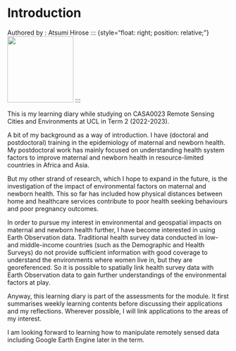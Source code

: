 # Introduction

Authored by : Atsumi Hirose ::: {style="float: right; position: relative;"} ![](images/DSC_2468%20(headshot)_resized.jpg){width="150"} :::

This is my learning diary while studying on CASA0023 Remote Sensing Cities and Environments at UCL in Term 2 (2022-2023).

A bit of my background as a way of introduction. I have (doctoral and postdoctoral) training in the epidemiology of maternal and newborn health. My postdoctoral work has mainly focused on understanding health system factors to improve maternal and newborn health in resource-limited countries in Africa and Asia.

But my other strand of research, which I hope to expand in the future, is the investigation of the impact of environmental factors on maternal and newborn health. This so far has included how physical distances between home and healthcare services contribute to poor health seeking behaviours and poor pregnancy outcomes.

In order to pursue my interest in environmental and geospatial impacts on maternal and newborn health further, I have become interested in using Earth Observation data. Traditional health survey data conducted in low- and middle-income countries (such as the Demographic and Health Surveys) do not provide sufficient information with good coverage to understand the environments where women live in, but they are georeferenced. So it is possible to spatially link health survey data with Earth Observation data to gain further understandings of the environmental factors at play.

Anyway, this learning diary is part of the assessments for the module. It first summarises weekly learning contents before discussing their applications and my reflections. Wherever possible, I will link applications to the areas of my interest.

I am looking forward to learning how to manipulate remotely sensed data including Google Earth Engine later in the term.
